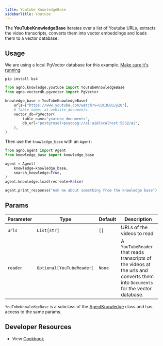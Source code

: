 ```yaml
---
title: Youtube KnowledgeBase
sidebarTitle: Youtube
---
```


The **YouTubeKnowledgeBase** iterates over a list of Youtube URLs, extracts the video transcripts, converts them into vector embeddings and loads them to a vector database.

## Usage

<Note>

We are using a local PgVector database for this example. [Make sure it's running](http://localhost:3333/vectordb/pgvector)

</Note>

```shell
pip install bs4
```

```python knowledge_base.py
from agno.knowledge.youtube import YouTubeKnowledgeBase
from agno.vectordb.pgvector import PgVector

knowledge_base = YouTubeKnowledgeBase(
    urls=["https://www.youtube.com/watch?v=CDC3GOuJyZ0"],
    # Table name: ai.website_documents
    vector_db=PgVector(
        table_name="youtube_documents",
        db_url="postgresql+psycopg://ai:ai@localhost:5532/ai",
    ),
)
```

Then use the `knowledge_base` with an `Agent`:

```python agent.py
from agno.agent import Agent
from knowledge_base import knowledge_base

agent = Agent(
    knowledge=knowledge_base,
    search_knowledge=True,
)
agent.knowledge.load(recreate=False)

agent.print_response("Ask me about something from the knowledge base")
```

## Params

| Parameter | Type | Default | Description |
| --- | --- | --- | --- |
| `urls` | `List[str]` | `[]` | URLs of the videos to read |
| `reader` | `Optional[YouTubeReader]` | `None` | A `YouTubeReader` that reads transcripts of the videos at the urls and converts them into `Documents` for the vector database. |

`YouTubeKnowledgeBase` is a subclass of the [AgentKnowledge](/reference/knowledge_base) class and has access to the same params.

## Developer Resources
- View [Cookbook](https://github.com/phidatahq/agno/blob/main/cookbook/agent_concepts/knowledge/youtube_kb.py)
